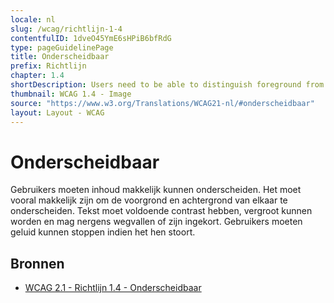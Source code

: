 ```yaml
---
locale: nl
slug: /wcag/richtlijn-1-4
contentfulID: 1dveO45YmE6sHPiB6bfRdG
type: pageGuidelinePage
title: Onderscheidbaar
prefix: Richtlijn
chapter: 1.4
shortDescription: Users need to be able to distinguish foreground from background information.
thumbnail: WCAG 1.4 - Image
source: "https://www.w3.org/Translations/WCAG21-nl/#onderscheidbaar"
layout: Layout - WCAG
---
```


# Onderscheidbaar

Gebruikers moeten inhoud makkelijk kunnen onderscheiden. Het moet vooral makkelijk zijn om de voorgrond en achtergrond van elkaar te onderscheiden. Tekst moet voldoende contrast hebben, vergroot kunnen worden en mag nergens wegvallen of zijn ingekort. Gebruikers moeten geluid kunnen stoppen indien het hen stoort.

## Bronnen

- [WCAG 2.1 - Richtlijn 1.4 - Onderscheidbaar](https://www.w3.org/Translations/WCAG21-nl/#onderscheidbaar)